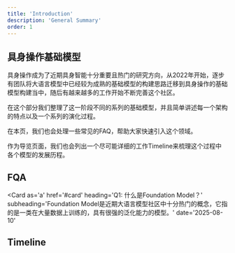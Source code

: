 ```yaml
---
title: 'Introduction'
description: 'General Summary'
order: 1
---
```


## 具身操作基础模型
具身操作成为了近期具身智能十分重要且热门的研究方向，从2022年开始，逐步有团队将大语言模型中已经较为成熟的基础模型的构建思路迁移到具身操作的基础模型构建当中，随后有越来越多的工作开始不断完善这个社区。

在这个部分我们整理了这一阶段不同的系列的基础模型，并且简单讲述每一个架构的特点以及一个系列的演化过程。

在本页，我们也会处理一些常见的FAQ，帮助大家快速引入这个领域。

作为导览页面，我们也会列出一个尽可能详细的工作Timeline来梳理这个过程中各个模型的发展历程。

## FQA

<Card
  as='a'
  href='#card'
  heading='Q1: 什么是Foundation Model？'
  subheading='Foundation Model是近期大语言模型社区中十分热门的概念，它指的是一类在大量数据上训练的，具有很强的泛化能力的模型。'
  date='2025-08-10'
>
</Card>

## Timeline


